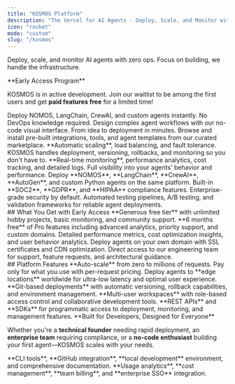 ```yaml
---
title: "KOSMOS Platform"
description: "The Vercel for AI Agents - Deploy, Scale, and Monitor with Zero Ops"
icon: "rocket"
mode: "custom"
slug: "/kosmos"
---
```


<div className="relative">
  <div className="px-4 py-16 lg:py-48 lg:pb-12 max-w-3xl mx-auto">
    <p className="max-w-xl mx-auto px-4 mt-4 text-lg text-center text-gray-500 dark:text-zinc-500">
      Deploy, scale, and monitor AI agents with zero ops. Focus on building, we handle the infrastructure.
    </p>
    <div id="getWaitlistContainer" data-waitlist_id="30059" data-widget_type="WIDGET_2" style={{ display: "flex", justifyContent: "center", width: "100%" }}></div>
    <link rel="stylesheet" type="text/css" href="https://prod-waitlist-widget.s3.us-east-2.amazonaws.com/getwaitlist.min.css"/>
    <script src="https://prod-waitlist-widget.s3.us-east-2.amazonaws.com/getwaitlist.min.js"></script>
</div>

<div className="max-w-6xl mx-auto px-4 py-4">

<Info>
**Early Access Program**

KOSMOS is in active development. Join our waitlist to be among the first users and get **paid features free** for a limited time!
</Info>

<CardGroup cols={3}>
  <Card title="One-Click Deployment" icon="rocket" iconType="solid">
    Deploy NOMOS, LangChain, CrewAI, and custom agents instantly. No DevOps knowledge required.
  </Card>
  <Card title="Visual Agent Builder" icon="palette" iconType="solid">
    Design complex agent workflows with our no-code visual interface. From idea to deployment in minutes.
  </Card>
  <Card title="Integration Marketplace" icon="store" iconType="solid">
    Browse and install pre-built integrations, tools, and agent templates from our curated marketplace.
  </Card>
</CardGroup>

<CardGroup cols={2}>
  <Card title="Zero-Ops Infrastructure" icon="server" iconType="solid">
    **Automatic scaling**, load balancing, and fault tolerance. KOSMOS handles deployment, versioning, rollbacks, and monitoring so you don't have to.
  </Card>
  <Card title="Enterprise-Grade Observability" icon="chart-line" iconType="solid">
    **Real-time monitoring**, performance analytics, cost tracking, and detailed logs. Full visibility into your agents' behavior and performance.
  </Card>
</CardGroup>

<CardGroup cols={3}>
  <Card title="Multi-Framework Support" icon="puzzle-piece" iconType="solid">
    Deploy **NOMOS**, **LangChain**, **CrewAI**, **AutoGen**, and custom Python agents on the same platform.
  </Card>
  <Card title="Compliance & Security" icon="shield-check" iconType="solid">
    Built-in **SOC2**, **GDPR**, and **HIPAA** compliance features. Enterprise-grade security by default.
  </Card>
  <Card title="Testing & Validation" icon="flask" iconType="solid">
    Automated testing pipelines, A/B testing, and validation frameworks for reliable agent deployments.
  </Card>
</CardGroup>
<br/>
## What You Get with Early Access

<CardGroup cols={2}>
  <Card title="Free Tier Forever" icon="gift" iconType="solid" color="#059669">
    **Generous free tier** with unlimited hobby projects, basic monitoring, and community support.
  </Card>
  <Card title="Pro Features Free" icon="crown" iconType="solid" color="#f59e0b">
    **6 months free** of Pro features including advanced analytics, priority support, and custom domains.
  </Card>
</CardGroup>

<CardGroup cols={3}>
  <Card title="Advanced Analytics" icon="chart-bar" iconType="solid">
    Detailed performance metrics, cost optimization insights, and user behavior analytics.
  </Card>
  <Card title="Custom Domains" icon="globe" iconType="solid">
    Deploy agents on your own domain with SSL certificates and CDN optimization.
  </Card>
  <Card title="Priority Support" icon="headset" iconType="solid">
    Direct access to our engineering team for support, feature requests, and architectural guidance.
  </Card>
</CardGroup>

<br/>
## Platform Features

<CardGroup cols={2}>
  <Card title="Instant Scaling" icon="trending-up" iconType="solid">
    **Auto-scale** from zero to millions of requests. Pay only for what you use with per-request pricing.
  </Card>
  <Card title="Global Edge Network" icon="globe" iconType="solid">
    Deploy agents to **edge locations** worldwide for ultra-low latency and optimal user experience.
  </Card>
</CardGroup>

<CardGroup cols={3}>
  <Card title="Version Management" icon="git-branch" iconType="solid">
    **Git-based deployments** with automatic versioning, rollback capabilities, and environment management.
  </Card>
  <Card title="Team Collaboration" icon="users" iconType="solid">
    **Multi-user workspaces** with role-based access control and collaborative development tools.
  </Card>
  <Card title="API-First Design" icon="code" iconType="solid">
    **REST APIs** and **SDKs** for programmatic access to deployment, monitoring, and management features.
  </Card>
</CardGroup>

<Info>
**Built for Developers, Designed for Everyone**

Whether you're a **technical founder** needing rapid deployment, an **enterprise team** requiring compliance, or a **no-code enthusiast** building your first agent—KOSMOS scales with your needs.
</Info>

<CardGroup cols={2}>
  <Card title="Developer Experience" icon="code" iconType="solid" color="#3b82f6">
    **CLI tools**, **GitHub integration**, **local development** environment, and comprehensive documentation.
  </Card>
  <Card title="Business Ready" icon="briefcase" iconType="solid" color="#8b5cf6">
    **Usage analytics**, **cost management**, **team billing**, and **enterprise SSO** integration.
  </Card>
</CardGroup>

</div>

</div>
